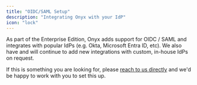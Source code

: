 ```yaml
---
title: "OIDC/SAML Setup"
description: "Integrating Onyx with your IdP"
icon: "lock"
---
```


As part of the Enterprise Edition, Onyx adds support for OIDC / SAML and integrates with popular
IdPs (e.g. Okta, Microsoft Entra ID, etc). We also have and will continue to add new integrations with custom, in-house IdPs on request.

If this is something you are looking for, please [reach to us directly](https://docs.danswer.dev/contact_us) and we'd be happy to work with
you to set this up.
